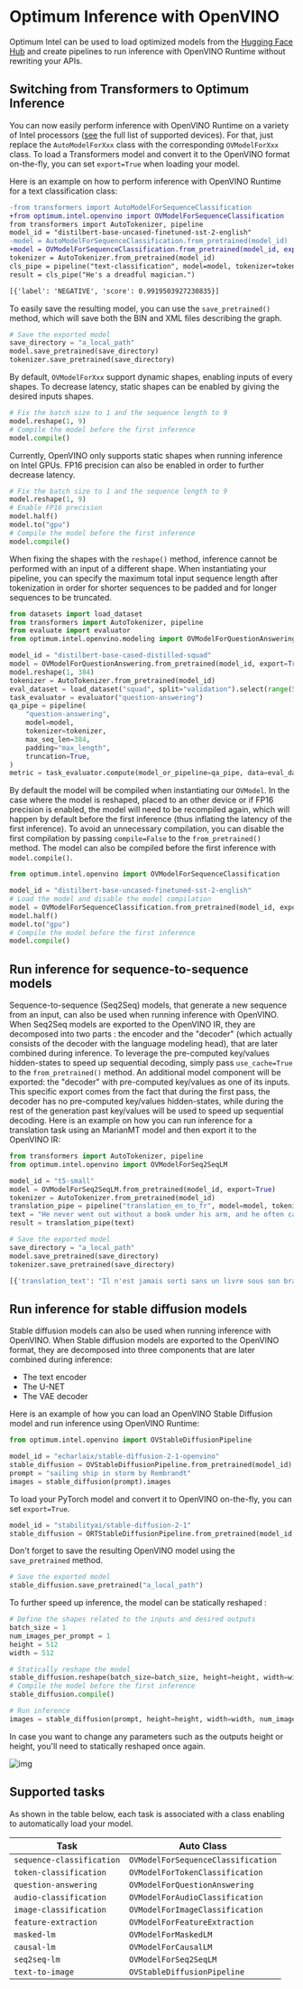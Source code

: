 <!--Copyright 2022 The HuggingFace Team. All rights reserved.
Licensed under the Apache License, Version 2.0 (the "License"); you may not use this file except in compliance with
the License. You may obtain a copy of the License at
http://www.apache.org/licenses/LICENSE-2.0
Unless required by applicable law or agreed to in writing, software distributed under the License is distributed on
an "AS IS" BASIS, WITHOUT WARRANTIES OR CONDITIONS OF ANY KIND, either express or implied. See the License for the
specific language governing permissions and limitations under the License.
-->

# Optimum Inference with OpenVINO

Optimum Intel can be used to load optimized models from the [Hugging Face Hub](hf.co/models) and create pipelines to run inference with OpenVINO Runtime without rewriting your APIs.

## Switching from Transformers to Optimum Inference

You can now easily perform inference with OpenVINO Runtime on a variety of Intel processors ([see](https://docs.openvino.ai/latest/openvino_docs_OV_UG_supported_plugins_Supported_Devices.html) the full list of supported devices). 
For that, just replace the `AutoModelForXxx` class with the corresponding `OVModelForXxx` class.
To load a Transformers model and convert it to the OpenVINO format on-the-fly, you can set `export=True` when loading your model.

Here is an example on how to perform inference with OpenVINO Runtime for a text classification class:

```diff
-from transformers import AutoModelForSequenceClassification
+from optimum.intel.openvino import OVModelForSequenceClassification
from transformers import AutoTokenizer, pipeline
model_id = "distilbert-base-uncased-finetuned-sst-2-english"
-model = AutoModelForSequenceClassification.from_pretrained(model_id)
+model = OVModelForSequenceClassification.from_pretrained(model_id, export=True)
tokenizer = AutoTokenizer.from_pretrained(model_id)
cls_pipe = pipeline("text-classification", model=model, tokenizer=tokenizer)
result = cls_pipe("He's a dreadful magician.")

[{'label': 'NEGATIVE', 'score': 0.9919503927230835}]
```

To easily save the resulting model, you can use the `save_pretrained()` method, which will save both the BIN and XML files describing the graph.

```python
# Save the exported model
save_directory = "a_local_path"
model.save_pretrained(save_directory)
tokenizer.save_pretrained(save_directory)
```

By default, `OVModelForXxx` support dynamic shapes, enabling inputs of every shapes. To decrease latency, static shapes can be enabled by giving the desired inputs shapes.

```python
# Fix the batch size to 1 and the sequence length to 9
model.reshape(1, 9)
# Compile the model before the first inference
model.compile()
```

Currently, OpenVINO only supports static shapes when running inference on Intel GPUs. FP16 precision can also be enabled in order to further decrease latency.

```python
# Fix the batch size to 1 and the sequence length to 9
model.reshape(1, 9)
# Enable FP16 precision
model.half()
model.to("gpu")
# Compile the model before the first inference
model.compile()
```

When fixing the shapes with the `reshape()` method, inference cannot be performed with an input of a different shape. When instantiating your pipeline, you can specify the maximum total input sequence length after tokenization in order for shorter sequences to be padded and for longer sequences to be truncated.

```python
from datasets import load_dataset
from transformers import AutoTokenizer, pipeline
from evaluate import evaluator
from optimum.intel.openvino.modeling import OVModelForQuestionAnswering

model_id = "distilbert-base-cased-distilled-squad"
model = OVModelForQuestionAnswering.from_pretrained(model_id, export=True)
model.reshape(1, 384)
tokenizer = AutoTokenizer.from_pretrained(model_id)
eval_dataset = load_dataset("squad", split="validation").select(range(50))
task_evaluator = evaluator("question-answering")
qa_pipe = pipeline(
    "question-answering",
    model=model,
    tokenizer=tokenizer,
    max_seq_len=384,
    padding="max_length",
    truncation=True,
)
metric = task_evaluator.compute(model_or_pipeline=qa_pipe, data=eval_dataset, metric="squad")
```

By default the model will be compiled when instantiating our `OVModel`. In the case where the model is reshaped, placed to an other device or if FP16 precision is enabled, the model will need to be recompiled again, which will happen by default before the first inference (thus inflating the latency of the first inference). To avoid an unnecessary compilation, you can disable the first compilation by passing `compile=False` to the `from_pretrained()` method. The model can also be compiled before the first inference with `model.compile()`.

```python
from optimum.intel.openvino import OVModelForSequenceClassification

model_id = "distilbert-base-uncased-finetuned-sst-2-english"
# Load the model and disable the model compilation
model = OVModelForSequenceClassification.from_pretrained(model_id, export=True, compile=False)
model.half()
model.to("gpu")
# Compile the model before the first inference
model.compile()
```

## Run inference for sequence-to-sequence models

Sequence-to-sequence (Seq2Seq) models, that generate a new sequence from an input, can also be used when running inference with OpenVINO. When Seq2Seq models are exported to the OpenVINO IR, they are decomposed into two parts : the encoder and the "decoder" (which actually consists of the decoder with the language modeling head), that are later combined during inference.
To leverage the pre-computed key/values hidden-states to speed up sequential decoding, simply pass `use_cache=True` to the `from_pretrained()` method. An additional model component will be exported: the "decoder" with pre-computed key/values as one of its inputs.
This specific export comes from the fact that during the first pass, the decoder has no pre-computed key/values hidden-states, while during the rest of the generation past key/values will be used to speed up sequential decoding.
Here is an example on how you can run inference for a translation task using an MarianMT model and then export it to the OpenVINO IR:

```python
from transformers import AutoTokenizer, pipeline
from optimum.intel.openvino import OVModelForSeq2SeqLM

model_id = "t5-small"
model = OVModelForSeq2SeqLM.from_pretrained(model_id, export=True)
tokenizer = AutoTokenizer.from_pretrained(model_id)
translation_pipe = pipeline("translation_en_to_fr", model=model, tokenizer=tokenizer)
text = "He never went out without a book under his arm, and he often came back with two."
result = translation_pipe(text)

# Save the exported model
save_directory = "a_local_path"
model.save_pretrained(save_directory)
tokenizer.save_pretrained(save_directory)

[{'translation_text': "Il n'est jamais sorti sans un livre sous son bras, et il est souvent revenu avec deux."}]
```


## Run inference for stable diffusion models

Stable diffusion models can also be used when running inference with OpenVINO. When Stable diffusion models
are exported to the OpenVINO format, they are decomposed into three components that are later combined during inference:
- The text encoder
- The U-NET
- The VAE decoder

Here is an example of how you can load an OpenVINO Stable Diffusion model and run inference using OpenVINO Runtime:

```python
from optimum.intel.openvino import OVStableDiffusionPipeline

model_id = "echarlaix/stable-diffusion-2-1-openvino"
stable_diffusion = OVStableDiffusionPipeline.from_pretrained(model_id)
prompt = "sailing ship in storm by Rembrandt"
images = stable_diffusion(prompt).images
```

To load your PyTorch model and convert it to OpenVINO on-the-fly, you can set `export=True`.


```python
model_id = "stabilityai/stable-diffusion-2-1"
stable_diffusion = ORTStableDiffusionPipeline.from_pretrained(model_id, export=True)
```

Don't forget to save the resulting OpenVINO model using the `save_pretrained` method.

```python
# Save the exported model
stable_diffusion.save_pretrained("a_local_path")
```

To further speed up inference, the model can be statically reshaped :

```python
# Define the shapes related to the inputs and desired outputs
batch_size = 1
num_images_per_prompt = 1
height = 512
width = 512

# Statically reshape the model
stable_diffusion.reshape(batch_size=batch_size, height=height, width=width, num_images_per_prompt=num_images_per_prompt)
# Compile the model before the first inference
stable_diffusion.compile()

# Run inference
images = stable_diffusion(prompt, height=height, width=width, num_images_per_prompt=num_images_per_prompt).images
```

In case you want to change any parameters such as the outputs height or height, you'll need to statically reshaped once again.


![img](https://huggingface.co/datasets/optimum/documentation-images/resolve/main/intel/openvino/stable_diffusion_v2_1_sail_boat_rembrandt.png)


## Supported tasks

As shown in the table below, each task is associated with a class enabling to automatically load your model.


| Task                                 | Auto Class                           |
|--------------------------------------|--------------------------------------|
| `sequence-classification`            | `OVModelForSequenceClassification`   |
| `token-classification`               | `OVModelForTokenClassification`      |
| `question-answering`                 | `OVModelForQuestionAnswering`        |
| `audio-classification`               | `OVModelForAudioClassification`      |
| `image-classification`               | `OVModelForImageClassification`      |
| `feature-extraction`                 | `OVModelForFeatureExtraction`        |
| `masked-lm`                          | `OVModelForMaskedLM`                 |
| `causal-lm`                          | `OVModelForCausalLM`                 |
| `seq2seq-lm`                         | `OVModelForSeq2SeqLM`                |
| `text-to-image`                      | `OVStableDiffusionPipeline`          |

